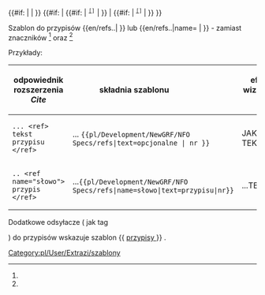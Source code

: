 <noinclude>{{pl/Development/NewGRF/inne strony|en= 
|pl=Template:pl/Development/NewGRF/NFO Specs/refs
}}</noinclude><includeonly><!--
 ~ ~ ~ ~ ~ ~ ~ ~ ~ ~ koment początek bez typów ~ ~ ~ ~ ~ ~ ~
--><!--<span id = "{{{1|}}}"> --><!--opcjonalny tekst--><!-- </span> --><!--
--><!-- {{#if: {{{text|}}} --><!--
--><!-- | {{#ifexist: [[#Przypisy]] --><!-- 
  --><!-- | {{#if--><!--eq--><!--: {{{1|}}} --><!-- 
    --><!-- | --><!-- nr,p.,tx(bez wyswietlania)
    --><!-- <span title="odsyłacz do {{{1|}}} na dole"><sup><tt>[[#Przypisy|[{{{1|}}}]]]</tt>--><!--
     --><!--</sup></span>--><!--
    --><!-- | --><!-- p,tx(bez wyswietlania)
    --><!--  --><!--
    --><!-- }} --><!-- koniec #if--><!--eq--><!--
  --><!-- | {{#if--><!--eq--><!--: {{{1|}}} --><!-- bez p.
    --><!-- | --><!-- nr,tx
    --><!--<span style=padding:1px;white-space:nowrap>{{{text|}}} --><!--
    --><!--<span title="odsyłacz do {{{1|}}} na dole"><sup><tt>[[#Przypisy|[{{{1|}}}]]]</tt>--><!--
    --><!--</sup></span></span>--><!--
    --><!-- | --><!-- tx
    --><!-- {{{text|}}} --><!--
    --><!-- }} --><!-- koniec #if--><!--eq--><!--
  --><!-- }} --><!-- koniec #ifexist
--><!-- | {{#if--><!--eq--><!--: {{{1|}}} --><!-- bez tx
  --><!-- | --><!-- nr
  --><!-- <span title="odsyłacz do {{{1|}}} na dole"><sup><tt>[[#Przypisy|[{{{1|}}}]]]</tt>--><!--
   --><!--</sup></span>--><!--
  --><!-- | --><!-- bez true
  --><!-- }} --><!-- koniec #if--><!--eq--><!--
--><!-- }} --><!--  
 ~ ~ ~ ~ ~ ~ ~ ~ ~ ~ początek  ~ ~ ~ ~ ~ ~ ~
--><span id = "{{{1|}}}"> <!--opcjonalny tekst--> </span><!--
--> {{#if: {{{name|}}} <!--
--> | <!--{{{name|}}}--> <!--
--> | <!--
--> }} <!--
--> {{#if: {{{text|}}} <!--
--> | <!--
 --> {{#if: {{{1|}}} <!--
 --> | <!-- t&1
  --><span style=padding:1px;white-space:nowrap>{{{text|}}} <!--
  --><span title="odsyłacz do {{{1|}}} na dole"><sup><tt>[[#przypisy|[{{{1|}}}]]]</tt><!--
  --></sup></span></span><!--
  -->| {{{text|}}} <!-- t
  -->}} <!-- (t)
--> | <!-- (-t)
--> {{#if: {{{1|}}} <!-- 1
--> | <span title="odsyłacz do {{{1|}}} na dole"><sup><tt>[[#przypisy|[{{{1|}}}]]]</tt><!--
   --></sup></span><!--
--> | <!-- -
--> }} <!--
--> }} <!--
--></includeonly><noinclude>

Szablon do przypisów <nowiki>{{en/refs..| }}</nowiki> lub <nowiki>{{en/refs..|name= | }}</nowiki> - zamiast znaczników <ref> </ref> oraz <ref name=""> </ref> 


Przykłady:
{| 
!odpowiednik rozszerzenia ''Cite'' !! składnia szablonu &nbsp; &nbsp; &nbsp; &nbsp; &nbsp; &nbsp; &nbsp; &nbsp; &nbsp; !! efekt wizualny &nbsp; &nbsp;  
|-
|style=vertical-align:<!--bottom-->middle |<!--<code>--><pre>... <ref> tekst przypisu </ref></pre><!--</code>-->
|style=vertical-align:middle<!--bottom--> |... <code><nowiki>{{pl/Development/NewGRF/NFO Specs/refs|text=opcjonalne |  nr }}</nowiki></code> 
|style=vertical-align:middle<!--top--> |JAKIŚ TEKST {{pl/Development/NewGRF/NFO Specs/refs|<!--text=PRZYPIS|-->1}} 
|- 
|<pre>.. <ref name="słowo"> przypis </ref></pre>||style=vertical-align:middle|...<code><nowiki>{{pl/Development/NewGRF/NFO Specs/refs|name=słowo|text=przypisu|nr}}</nowiki></code> ||style=vertical-align:middle |...TEKSTY{{pl/Development/NewGRF/NFO Specs/refs|name=słowo|<!--text=przypis-->2}}
|}

<!-- <ref name="slowo"/> #cite_note-cargotype-1 #cite_ref-cargotype_1-1 -->

Dodatkowe odsyłacze ( jak tag <references /> ) do przypisów wskazuje szablon <nowiki>{{</nowiki> [[Template:pl/Development/NewGRF/NFO Specs/przypisy| przypisy ]] <nowiki>}}</nowiki> .
 

[[Category:pl/User/Extrazi/szablony]]
</noinclude>
